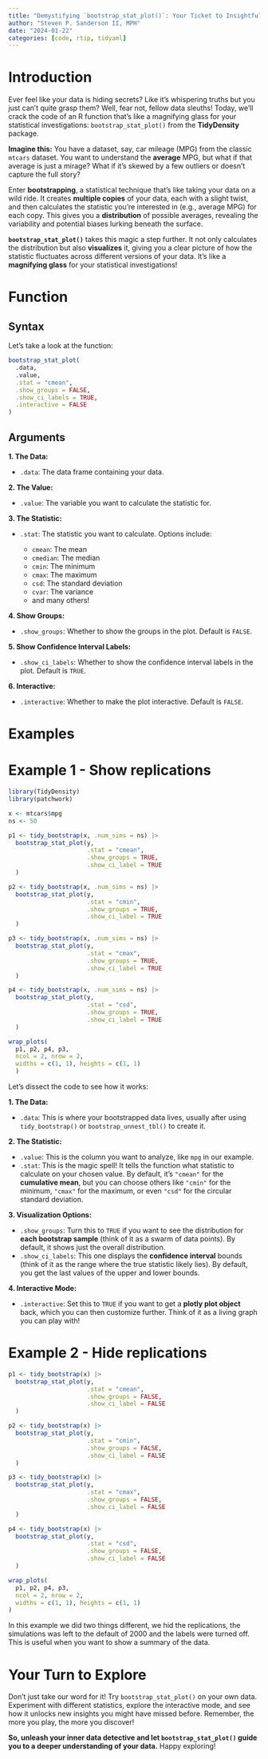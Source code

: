 ```yaml
---
title: "Demystifying `bootstrap_stat_plot()`: Your Ticket to Insightful Data Exploration"
author: "Steven P. Sanderson II, MPH"
date: "2024-01-22"
categories: [code, rtip, tidyaml]
---
```


# Introduction

Ever feel like your data is hiding secrets? Like it's whispering truths but you just can't quite grasp them? Well, fear not, fellow data sleuths! Today, we'll crack the code of an R function that's like a magnifying glass for your statistical investigations: `bootstrap_stat_plot()` from the **TidyDensity** package.

**Imagine this:** You have a dataset, say, car mileage (MPG) from the classic `mtcars` dataset. You want to understand the **average** MPG, but what if that average is just a mirage? What if it's skewed by a few outliers or doesn't capture the full story?

Enter **bootstrapping**, a statistical technique that's like taking your data on a wild ride. It creates **multiple copies** of your data, each with a slight twist, and then calculates the statistic you're interested in (e.g., average MPG) for each copy. This gives you a **distribution** of possible averages, revealing the variability and potential biases lurking beneath the surface.

**`bootstrap_stat_plot()`** takes this magic a step further. It not only calculates the distribution but also **visualizes** it, giving you a clear picture of how the statistic fluctuates across different versions of your data. It's like a **magnifying glass** for your statistical investigations!

# Function

## Syntax

Let's take a look at the function:

```R
bootstrap_stat_plot(
  .data,
  .value,
  .stat = "cmean",
  .show_groups = FALSE,
  .show_ci_labels = TRUE,
  .interactive = FALSE
)
```

## Arguments

**1. The Data:**

- `.data`: The data frame containing your data.

**2. The Value:**

- `.value`: The variable you want to calculate the statistic for.

**3. The Statistic:**

- `.stat`: The statistic you want to calculate. Options include:

  - `cmean`: The mean
  - `cmedian`: The median
  - `cmin`: The minimum
  - `cmax`: The maximum
  - `csd`: The standard deviation
  - `cvar`: The variance
  - and many others!
  
**4. Show Groups:**

- `.show_groups`: Whether to show the groups in the plot. Default is `FALSE`.

**5. Show Confidence Interval Labels:**

- `.show_ci_labels`: Whether to show the confidence interval labels in the plot. Default is `TRUE`.

**6. Interactive:**

- `.interactive`: Whether to make the plot interactive. Default is `FALSE`.
  

# Examples

# Example 1 - Show replications

```r
library(TidyDensity)
library(patchwork)

x <- mtcars$mpg
ns <- 50

p1 <- tidy_bootstrap(x, .num_sims = ns) |>
  bootstrap_stat_plot(y,
                      .stat = "cmean", 
                      .show_groups = TRUE,
                      .show_ci_label = TRUE
  ) 

p2 <- tidy_bootstrap(x, .num_sims = ns) |> 
  bootstrap_stat_plot(y,
                      .stat = "cmin", 
                      .show_groups = TRUE,
                      .show_ci_label = TRUE
  )

p3 <- tidy_bootstrap(x, .num_sims = ns) |>
  bootstrap_stat_plot(y,
                      .stat = "cmax", 
                      .show_groups = TRUE,
                      .show_ci_label = TRUE
  )

p4 <- tidy_bootstrap(x, .num_sims = ns) |>
  bootstrap_stat_plot(y,
                      .stat = "csd", 
                      .show_groups = TRUE,
                      .show_ci_label = TRUE
  )

wrap_plots(
  p1, p2, p4, p3, 
  ncol = 2, nrow = 2, 
  widths = c(1, 1), heights = c(1, 1)
  )
```

Let's dissect the code to see how it works:

**1. The Data:**

- `.data`: This is where your bootstrapped data lives, usually after using `tidy_bootstrap()` or `bootstrap_unnest_tbl()` to create it.

**2. The Statistic:**

- `.value`: This is the column you want to analyze, like `mpg` in our example.
- `.stat`: This is the magic spell! It tells the function what statistic to calculate on your chosen value. By default, it's `"cmean"` for the **cumulative mean**, but you can choose others like `"cmin"` for the minimum, `"cmax"` for the maximum, or even `"csd"` for the circular standard deviation.

**3. Visualization Options:**

- `.show_groups`: Turn this to `TRUE` if you want to see the distribution for **each bootstrap sample** (think of it as a swarm of data points). By default, it shows just the overall distribution.
- `.show_ci_labels`: This one displays the **confidence interval** bounds (think of it as the range where the true statistic likely lies). By default, you get the last values of the upper and lower bounds.

**4. Interactive Mode:**

- `.interactive`: Set this to `TRUE` if you want to get a **plotly plot object** back, which you can then customize further. Think of it as a living graph you can play with!

# Example 2 - Hide replications

```r
p1 <- tidy_bootstrap(x) |>
  bootstrap_stat_plot(y,
                      .stat = "cmean", 
                      .show_groups = FALSE,
                      .show_ci_label = FALSE
  )

p2 <- tidy_bootstrap(x) |>
  bootstrap_stat_plot(y,
                      .stat = "cmin", 
                      .show_groups = FALSE,
                      .show_ci_label = FALSE
  )

p3 <- tidy_bootstrap(x) |>
  bootstrap_stat_plot(y,
                      .stat = "cmax", 
                      .show_groups = FALSE,
                      .show_ci_label = FALSE
  )

p4 <- tidy_bootstrap(x) |>
  bootstrap_stat_plot(y,
                      .stat = "csd", 
                      .show_groups = FALSE,
                      .show_ci_label = FALSE
  )

wrap_plots(
  p1, p2, p4, p3, 
  ncol = 2, nrow = 2, 
  widths = c(1, 1), heights = c(1, 1)
)
```

In this example we did two things different, we hid the replications, the simulations was left to the default of 2000 and the labels were turned off. This is useful when you want to show a summary of the data.

# Your Turn to Explore

Don't just take our word for it! Try `bootstrap_stat_plot()` on your own data. Experiment with different statistics, explore the interactive mode, and see how it unlocks new insights you might have missed before. Remember, the more you play, the more you discover!

**So, unleash your inner data detective and let `bootstrap_stat_plot()` guide you to a deeper understanding of your data.** Happy exploring!
